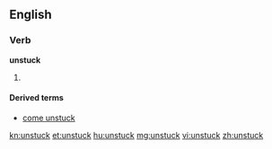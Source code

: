 ==English==

===Verb===
'''unstuck'''

# {{past of|[[unstick]]}}

====Derived terms====
* [[come unstuck]]

[[kn:unstuck]]
[[et:unstuck]]
[[hu:unstuck]]
[[mg:unstuck]]
[[vi:unstuck]]
[[zh:unstuck]]